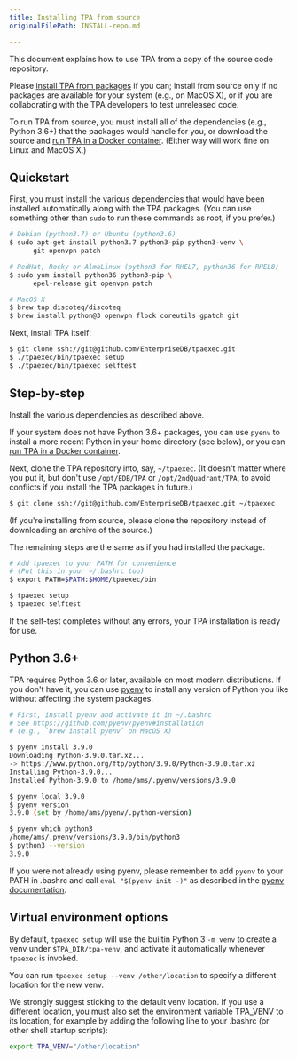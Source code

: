```yaml
---
title: Installing TPA from source
originalFilePath: INSTALL-repo.md

---
```


This document explains how to use TPA from a copy of the source code
repository.

Please [install TPA from packages](../INSTALL/) if you can; install
from source only if no packages are available for your system (e.g., on
MacOS X), or if you are collaborating with the TPA developers to
test unreleased code.

To run TPA from source, you must install all of the dependencies
(e.g., Python 3.6+) that the packages would handle for you, or download
the source and [run TPA in a Docker container](INSTALL-docker/).
(Either way will work fine on Linux and MacOS X.)

## Quickstart

First, you must install the various dependencies that would have been
installed automatically along with the TPA packages. (You can use
something other than `sudo` to run these commands as root, if you
prefer.)

```bash
# Debian (python3.7) or Ubuntu (python3.6)
$ sudo apt-get install python3.7 python3-pip python3-venv \
      git openvpn patch

# RedHat, Rocky or AlmaLinux (python3 for RHEL7, python36 for RHEL8)
$ sudo yum install python36 python3-pip \
      epel-release git openvpn patch

# MacOS X
$ brew tap discoteq/discoteq
$ brew install python@3 openvpn flock coreutils gpatch git
```

Next, install TPA itself:

```bash
$ git clone ssh://git@github.com/EnterpriseDB/tpaexec.git
$ ./tpaexec/bin/tpaexec setup
$ ./tpaexec/bin/tpaexec selftest
```

## Step-by-step

Install the various dependencies as described above.

If your system does not have Python 3.6+ packages, you can use `pyenv`
to install a more recent Python in your home directory (see below), or
you can [run TPA in a Docker container](INSTALL-docker/).

Next, clone the TPA repository into, say, `~/tpaexec`. (It doesn't
matter where you put it, but don't use `/opt/EDB/TPA` or
`/opt/2ndQuadrant/TPA`, to avoid conflicts if you install the TPA
packages in future.)

```bash
$ git clone ssh://git@github.com/EnterpriseDB/tpaexec.git ~/tpaexec
```

(If you're installing from source, please clone the repository instead
of downloading an archive of the source.)

The remaining steps are the same as if you had installed the package.

```bash
# Add tpaexec to your PATH for convenience
# (Put this in your ~/.bashrc too)
$ export PATH=$PATH:$HOME/tpaexec/bin

$ tpaexec setup
$ tpaexec selftest
```

If the self-test completes without any errors, your TPA installation
is ready for use.

## Python 3.6+

TPA requires Python 3.6 or later, available on most
modern distributions. If you don't have it, you can use
[pyenv](https://github.com/pyenv/pyenv) to install any version of Python
you like without affecting the system packages.

```bash
# First, install pyenv and activate it in ~/.bashrc
# See https://github.com/pyenv/pyenv#installation
# (e.g., `brew install pyenv` on MacOS X)

$ pyenv install 3.9.0
Downloading Python-3.9.0.tar.xz...
-> https://www.python.org/ftp/python/3.9.0/Python-3.9.0.tar.xz
Installing Python-3.9.0...
Installed Python-3.9.0 to /home/ams/.pyenv/versions/3.9.0

$ pyenv local 3.9.0
$ pyenv version
3.9.0 (set by /home/ams/pyenv/.python-version)

$ pyenv which python3
/home/ams/.pyenv/versions/3.9.0/bin/python3
$ python3 --version
3.9.0
```

If you were not already using pyenv, please remember to add `pyenv` to
your PATH in .bashrc and call `eval "$(pyenv init -)"` as described in
the [pyenv documentation](https://github.com/pyenv/pyenv#installation).

## Virtual environment options

By default, `tpaexec setup` will use the builtin Python 3 `-m venv`
to create a venv under `$TPA_DIR/tpa-venv`, and activate it
automatically whenever `tpaexec` is invoked.

You can run `tpaexec setup --venv /other/location` to specify a
different location for the new venv.

We strongly suggest sticking to the default venv location. If you use a
different location, you must also set the environment variable TPA_VENV
to its location, for example by adding the following line to your
.bashrc (or other shell startup scripts):

```bash
export TPA_VENV="/other/location"
```

